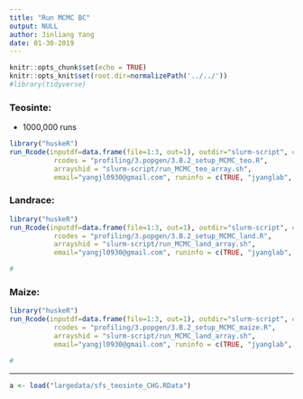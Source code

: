 ```yaml
---
title: "Run MCMC BC"
output: NULL
author: Jinliang Yang
date: 01-30-2019
---
```



```r
knitr::opts_chunk$set(echo = TRUE) 
knitr::opts_knit$set(root.dir=normalizePath('../../')) 
#library(tidyverse)
```




### Teosinte:

- 1000,000 runs
```r
library("huskeR")
run_Rcode(inputdf=data.frame(file=1:3, out=1), outdir="slurm-script", cmdno=1,
           rcodes = "profiling/3.popgen/3.B.2_setup_MCMC_teo.R",
           arrayshid = "slurm-script/run_MCMC_teo_array.sh",
           email="yangjl0930@gmail.com", runinfo = c(TRUE, "jyanglab", 2, "10G", "36:00:00"))


```

### Landrace:
```r
library("huskeR")
run_Rcode(inputdf=data.frame(file=1:3, out=1), outdir="slurm-script", cmdno=1,
           rcodes = "profiling/3.popgen/3.B.2_setup_MCMC_land.R",
           arrayshid = "slurm-script/run_MCMC_land_array.sh",
           email="yangjl0930@gmail.com", runinfo = c(TRUE, "jyanglab", 2, "10G", "36:00:00"))

#
```

### Maize:
```r
library("huskeR")
run_Rcode(inputdf=data.frame(file=1:3, out=1), outdir="slurm-script", cmdno=1,
           rcodes = "profiling/3.popgen/3.B.2_setup_MCMC_maize.R",
           arrayshid = "slurm-script/run_MCMC_land_array.sh",
           email="yangjl0930@gmail.com", runinfo = c(TRUE, "jyanglab", 2, "10G", "36:00:00"))

#
```

------------------

```r
a <- load("largedata/sfs_teosinte_CHG.RData")
```





